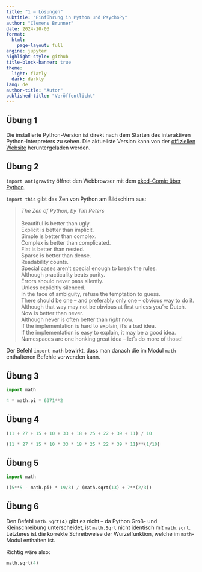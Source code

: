 ```yaml
---
title: "1 – Lösungen"
subtitle: "Einführung in Python und PsychoPy"
author: "Clemens Brunner"
date: 2024-10-03
format:
  html:
    page-layout: full
engine: jupyter
highlight-style: github
title-block-banner: true
theme:
  light: flatly
  dark: darkly
lang: de
author-title: "Autor"
published-title: "Veröffentlicht"
---
```


## Übung 1

Die installierte Python-Version ist direkt nach dem Starten des interaktiven Python-Interpreters zu sehen. Die aktuellste Version kann von der [offiziellen Website](https://www.python.org/) heruntergeladen werden.


## Übung 2

`import antigravity` öffnet den Webbrowser mit dem [xkcd-Comic über Python](https://xkcd.com/353/).

`import this` gibt das Zen von Python am Bildschirm aus:

> | *The Zen of Python, by Tim Peters*
> |
> | Beautiful is better than ugly.
> | Explicit is better than implicit.
> | Simple is better than complex.
> | Complex is better than complicated.
> | Flat is better than nested.
> | Sparse is better than dense.
> | Readability counts.
> | Special cases aren't special enough to break the rules.
> | Although practicality beats purity.
> | Errors should never pass silently.
> | Unless explicitly silenced.
> | In the face of ambiguity, refuse the temptation to guess.
> | There should be one -- and preferably only one -- obvious way to do it.
> | Although that way may not be obvious at first unless you're Dutch.
> | Now is better than never.
> | Although never is often better than *right* now.
> | If the implementation is hard to explain, it's a bad idea.
> | If the implementation is easy to explain, it may be a good idea.
> | Namespaces are one honking great idea -- let's do more of those!

Der Befehl `import math` bewirkt, dass man danach die im Modul `math` enthaltenen Befehle verwenden kann.


## Übung 3

```python
import math

4 * math.pi * 6371**2
```


## Übung 4

```python
(11 + 27 + 15 + 10 + 33 + 18 + 25 + 22 + 39 + 11) / 10
```

```python
(11 * 27 * 15 * 10 * 33 * 18 * 25 * 22 * 39 * 11)**(1/10)
```


## Übung 5

```python
import math

((5**5 - math.pi) * 19/3) / (math.sqrt(13) + 7**(2/3))
```


## Übung 6

Den Befehl `math.Sqrt(4)` gibt es nicht – da Python Groß- und Kleinschreibung unterscheidet, ist `math.Sqrt` nicht identisch mit `math.sqrt`. Letzteres ist die korrekte Schreibweise der Wurzelfunktion, welche im `math`-Modul enthalten ist.

Richtig wäre also:

```python
math.sqrt(4)
```
